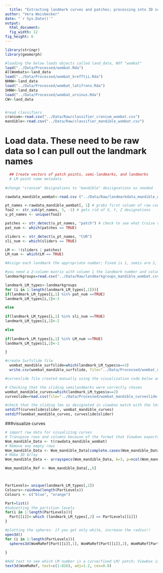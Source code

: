 ```yaml
---
  title: "Extracting landmark curves and patches; processing into 3D surfslide and curvslides"
author: "Vera Weisbecker"
date: "`r Sys.Date()`"
output:
  html_document:
  fig_width: 12
fig_height: 6
---
```


```r
library(stringr)
library(geomorph)

#loading the below loads objects called land_data, NOT "wombat"
load("../Data/Processed/wombat.Rda")
AllWombats<-land_data
load("../Data/Processed/wombat_krefftii.Rda")
NHNW<-land_data
load("../Data/Processed/wombat_latifrons.Rda")
SHNW<-land_data
load("../Data/Processed/wombat_ursinus.Rda")
CW<-land_data


#read classifiers
cranium<-read.csv("../Data/Raw/classifier_cranium_wombat.csv")
mandible<-read.csv("../Data/Raw/classifier_mandible_wombat.csv")
```
# Load data. These need to be raw data so I can pull out the landmark names
```r
  ## Create vectors of patch points, semi-landmarks, and landmarks
  # LM point name metadata
  
#change "cranium" designations to "mandible" desiignations as needed

rawdata_mandible_wombat<-read.csv ("../Data/Raw/landmarkdata_mandible_wombat.csv")

pt_names <-rawdata_mandible_wombat[, 1] # grabs first column of raw coords
foo2 <- str_sub(pt_names, 3, -1) # gets rid of X, Y, Z designations
u_pt_names <- unique(foo2)

patches <- str_detect(u_pt_names, "patch") # check to see what Cruise called these points
pat_num <- which(patches == TRUE)

sliders <- str_detect(u_pt_names, "CUR")
sli_num <- which(sliders == TRUE)

LM <- !(sliders | patches)
LM_num <- which(LM == TRUE)

#Assign each landmark the appropriate number; Fixed is 1, semis are 2, patches are 3

#you need a 2-column matrix with column 1 the landmark number and column 2 available for filling (I am using a file that has some numbers already)
landmarkgroups=read.csv("../Data/Raw/landmarkgroups_mandible_wombat.csv")

landmark_LM_types<-landmarkgroups
for (i in 1:length(landmark_LM_types[,1])){
if(landmark_LM_types[i,1] %in% pat_num ==TRUE)
landmark_LM_types[i,2]<-3

else
  
if(landmark_LM_types[i,1] %in% sli_num ==TRUE)
landmark_LM_types[i,2]<-2 

else
  
if(landmark_LM_types[i,1] %in% LM_num ==TRUE)
landmark_LM_types[i,2]<-1   

}

#create Surfslide file
  wombat_mandible_surfslide=which(landmark_LM_types$x==3)
  write.csv(wombat_mandible_surfslide, file="../Data/Processed/wombat_mandible_surfslide.csv")

#curveslide file created manually using the visualization code below and the Viewbox landmark names contained in the landmarkdata_mandible_wombat raw data file.

# Checking that the sliding semilandmarks were correctly chosen
wombat_mandible_curves=which(landmark_LM_types$x==2)
curveslide=read.csv(file="../Data/Processed/wombat_mandible_curveslide.csv")

#check that the sliding lms as designated in viewbox match with the lms designated in the curveslide file
setdiff(curveslide$slider, wombat_mandible_curves)
setdiff(wombat_mandible_curves, curveslide$slider)

``` 
  

###visualize curves

```r

# import raw data for visualizing curves
# Transpose rows and columns because of the format that Viewbox exports in
Wom_mandible_Data <- t(rawdata_mandible_wombat) 
# Remove any empty rows
Wom_mandible_Data <- Wom_mandible_Data[complete.cases(Wom_mandible_Data),] 
# Make 3D Array
Wom_mandible_Data <- arrayspecs(Wom_mandible_Data, k=3, p=ncol(Wom_mandible_Data)/3) 

Wom_mandible_Ref <- Wom_mandible_Data[,,6]



PartLevels= unique(landmark_LM_types[,2])
Colours<-rainbow(length(PartLevels))
Colours <- c("blue", "orange")

Part=list()
#Subsetting the partition levels
for(i in 1:length(PartLevels)){
  Part[[i]]<-which (landmark_LM_types[,2] == PartLevels[[i]])
} 

#plotting the spheres- if you get only white, increase the radius!!       
open3d()
for (i in 1:length(PartLevels)){
  spheres3d(WomMaRef[Part[[i]],1], WomMaRef[Part[[i]],2], WomMaRef[Part[[i]],3], col=Colours[i], lit=TRUE,radius = 0.4, asp=F)
  
}

#Add text to see which LM number is a curve/fixed LM/ patch; Viewbox is really chaotic in the order of curve points!
text3d(WomMaRef, text=c(1:826), adj=1.2, cex=0.8)


```
